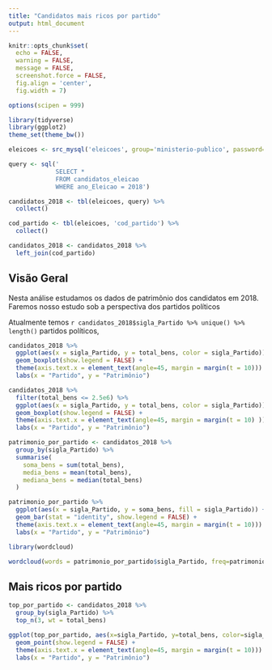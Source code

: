 ```yaml
---
title: "Candidatos mais ricos por partido"
output: html_document
---
```


```r
knitr::opts_chunk$set(
  echo = FALSE,
  warning = FALSE,
  message = FALSE,
  screenshot.force = FALSE,
  fig.align = 'center',
  fig.width = 7)

options(scipen = 999)

library(tidyverse)
library(ggplot2)
theme_set(theme_bw())
```

```r
eleicoes <- src_mysql('eleicoes', group='ministerio-publico', password=NULL, username = "shiny")

query <- sql('
             SELECT *
             FROM candidatos_eleicao
             WHERE ano_Eleicao = 2018')

candidatos_2018 <- tbl(eleicoes, query) %>%
  collect()

cod_partido <- tbl(eleicoes, 'cod_partido') %>%
  collect()

candidatos_2018 <- candidatos_2018 %>%
  left_join(cod_partido)
```

## Visão Geral

Nesta análise estudamos os dados de patrimônio dos candidatos em 2018. Faremos nosso estudo sob a perspectiva dos partidos políticos

Atualmente temos `r candidatos_2018$sigla_Partido %>% unique() %>% length()` partidos políticos, 




```r
candidatos_2018 %>%
  ggplot(aes(x = sigla_Partido, y = total_bens, color = sigla_Partido)) +
  geom_boxplot(show.legend = FALSE) +
  theme(axis.text.x = element_text(angle=45, margin = margin(t = 10))) +
  labs(x = "Partido", y = "Patrimônio")
```
```r
candidatos_2018 %>%
  filter(total_bens <= 2.5e6) %>%
  ggplot(aes(x = sigla_Partido, y = total_bens, color = sigla_Partido)) +
  geom_boxplot(show.legend = FALSE) +
  theme(axis.text.x = element_text(angle=45, margin = margin(t = 10) )) +
  labs(x = "Partido", y = "Patrimônio")

```

```r
patrimonio_por_partido <- candidatos_2018 %>%
  group_by(sigla_Partido) %>%
  summarise(
    soma_bens = sum(total_bens),
    media_bens = mean(total_bens),
    mediana_bens = median(total_bens)
  )
```

```r
patrimonio_por_partido %>%
  ggplot(aes(x = sigla_Partido, y = soma_bens, fill = sigla_Partido)) +
  geom_bar(stat = "identity", show.legend = FALSE) + 
  theme(axis.text.x = element_text(angle=45, margin = margin(t = 10))) +
  labs(x = "Partido", y = "Patrimônio")
```

```r
library(wordcloud)

wordcloud(words = patrimonio_por_partido$sigla_Partido, freq=patrimonio_por_partido$soma_bens)
```

## Mais ricos por partido

```r
top_por_partido <- candidatos_2018 %>%
  group_by(sigla_Partido) %>%
  top_n(3, wt = total_bens)
```

```r
ggplot(top_por_partido, aes(x=sigla_Partido, y=total_bens, color=sigla_Partido)) +
  geom_point(show.legend = FALSE) + 
  theme(axis.text.x = element_text(angle=45, margin = margin(t = 10))) +
  labs(x = "Partido", y = "Patrimônio")
```

